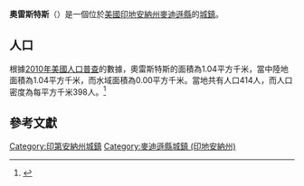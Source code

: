 {{noteTA
|G1=USState
|G2=地名
|G3=Unit
}}
{{Infobox settlement
|name            = 奧雷斯特斯
|native_name = Orestes
|settlement_type          = [[鎮|城鎮]]
|image_skyline            = Madison County Indiana Incorporated and Unincorporated areas Orestes Highlighted 1856952.svg
|imagesize                = 250px
|image_map                = 
|mapsize                  = 
|subdivision_type         = [[世界政區索引|國家]]
|subdivision_type1        = [[美国州份|州份]]
|subdivision_type2        = [[印地安納州行政區劃|縣]]
|subdivision_name         = [[美国|美国]]
|subdivision_name1        = [[印地安納州|印地安納州]]
|subdivision_name2        = [[麥迪遜縣_(印地安納州)|麥迪遜縣]]
|elevation_ft             = 873
|elevation_m              = 266
|timezone                 = [[北美东部时区|CST]]
|area_total_km2           = 1.04
|area_land_km2            = 1.04
|area_water_km2           = 0.00
|area_total_sq_mi         = 
|area_land_sq_mi          = 
|area_water_sq_mi         = 
|population_as_of         = [[2010年美國人口普查|2010]]
|population_footnotes     = 
|population_total         = 414
|population_density_km2   = auto
|population_density_sq_mi = auto
|utc_offset               = -5
|coordinates              = {{coord|39|16|18|N|85|43|27|W|display=inline,title}}
| coor_pinpoint           = 
| coordinates_footnotes   = 
|timezone_DST             = EDT
|utc_offset_DST           = -4
|postal_code_type         = [[美國郵區編號|郵區編號]]
|postal_code              = 46063
|area_code                = {{link-en|电话区号765|Area code 765|765}}
|blank_name = [[地名信息系统|GNIS ID]]
|blank_info = 440695<ref name="GNIS">{{cite gnis|440695|Orestes}}</ref>
}}
'''奧雷斯特斯'''（{{lang-en|Orestes}}）是一個位於[[美國|美國]][[印地安納州|印地安納州]][[麥迪遜縣_(印地安納州)|麥迪遜縣]]的[[鎮|城鎮]]。

== 人口 ==
根據[[2010年美國人口普查|2010年美國人口普查]]的數據，奧雷斯特斯的面積為1.04平方千米，當中陸地面積為1.04平方千米，而水域面積為0.00平方千米。當地共有人口414人，而人口密度為每平方千米398人。<ref name="GR8">{{cite web|url=http://factfinder2.census.gov|publisher=[[美国人口调查局|美国人口调查局]]|accessdate=2011-05-14|title=American FactFinder|archive-date=2013-09-11|archive-url=https://web.archive.org/web/20130911234518/http://factfinder2.census.gov/|dead-url=no}}</ref>

== 參考文獻 ==
{{reflist}}
{{麥迪遜縣 (印地安納州)}}
{{Indiana-geo-stub}}
{{DEFAULTSORT:Orestes, Indiana}}
[[Category:印第安納州城鎮|Category:印第安納州城鎮]]
[[Category:麥迪遜縣城鎮_(印地安納州)|Category:麥迪遜縣城鎮 (印地安納州)]]